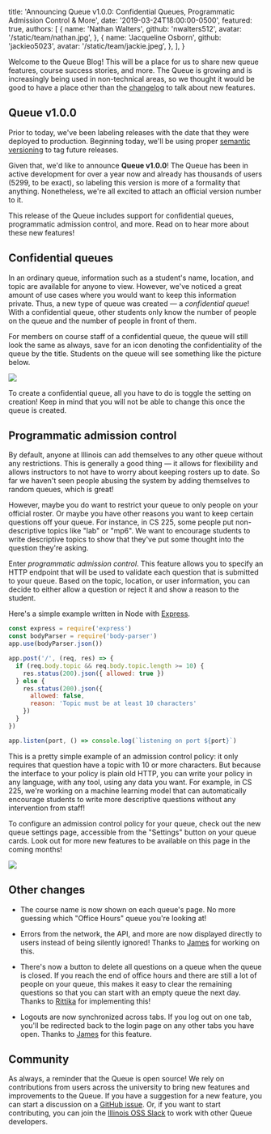 
  title:
    'Announcing Queue v1.0.0: Confidential Queues, Programmatic Admission Control & More',
  date: '2019-03-24T18:00:00-0500',
  featured: true,
  authors: [
    {
      name: 'Nathan Walters',
      github: 'nwalters512',
      avatar: '/static/team/nathan.jpg',
    },
    {
      name: 'Jacqueline Osborn',
      github: 'jackieo5023',
      avatar: '/static/team/jackie.jpeg',
    },
  ],
}


Welcome to the Queue Blog! This will be a place for us to share new queue features, course success stories, and more. The Queue is growing and is increasingly being used in non-technical areas, so we thought it would be good to have a place other than the [changelog](https://github.com/illinois/queue/blob/master/CHANGELOG.md) to talk about new features.

## Queue v1.0.0

Prior to today, we've been labeling releases with the date that they were deployed to production. Beginning today, we'll be using proper [semantic versioning](https://semver.org/) to tag future releases.

Given that, we'd like to announce **Queue v1.0.0**! The Queue has been in active development for over a year now and already has thousands of users (5299, to be exact), so labeling this version is more of a formality that anything. Nonetheless, we're all excited to attach an official version number to it.

This release of the Queue includes support for confidential queues, programmatic admission control, and more. Read on to hear more about these new features!

## Confidential queues

In an ordinary queue, information such as a student's name, location, and topic are available for anyone to view. However, we've noticed a great amount of use cases where you would want to keep this information private. Thus, a new type of queue was created &mdash; a _confidential queue_! With a confidential queue, other students only know the number of people on the queue and the number of people in front of them.

For members on course staff of a confidential queue, the queue will still look the same as always, save for an icon denoting the confidentiality of the queue by the title. Students on the queue will see something like the picture below.

<Image
  src="/static/blog/confidential-queues-programmatic-admission-control/confidential-queue-student-view.jpg"
  caption="The confidential queue view from a student perspective"
  shadow
/>

To create a confidential queue, all you have to do is toggle the setting on creation! Keep in mind that you will not be able to change this once the queue is created.

## Programmatic admission control

By default, anyone at Illinois can add themselves to any other queue without any restrictions. This is generally a good thing &mdash; it allows for flexibility and allows instructors to not have to worry about keeping rosters up to date. So far we haven't seen people abusing the system by adding themselves to random queues, which is great!

However, maybe you do want to restrict your queue to only people on your official roster. Or maybe you have other reasons you want to keep certain questions off your queue. For instance, in CS 225, some people put non-descriptive topics like "lab" or "mp6". We want to encourage students to write descriptive topics to show that they've put some thought into the question they're asking.

Enter _programmatic admission control_. This feature allows you to specify an HTTP endpoint that will be used to validate each question that is submitted to your queue. Based on the topic, location, or user information, you can decide to either allow a question or reject it and show a reason to the student.

Here's a simple example written in Node with [Express](https://expressjs.com/).

```js
const express = require('express')
const bodyParser = require('body-parser')
app.use(bodyParser.json())

app.post('/', (req, res) => {
  if (req.body.topic && req.body.topic.length >= 10) {
    res.status(200).json({ allowed: true })
  } else {
    res.status(200).json({
      allowed: false,
      reason: 'Topic must be at least 10 characters'
    })
  }
})

app.listen(port, () => console.log(`listening on port ${port}`)
```

This is a pretty simple example of an admission control policy: it only requires that question have a topic with 10 or more characters. But because the interface to your policy is plain old HTTP, you can write your policy in any language, with any tool, using any data you want. For example, in CS 225, we're working on a machine learning model that can automatically encourage students to write more descriptive questions without any intervention from staff!

To configure an admission control policy for your queue, check out the new queue settings page, accessible from the "Settings" button on your queue cards. Look out for more new features to be available on this page in the coming months!

<Image
  src="/static/blog/confidential-queues-programmatic-admission-control/admission-control-settings.png"
  caption="The admission control panel on the new queue settings page"
  shadow
/>

## Other changes

- The course name is now shown on each queue's page. No more guessing which "Office Hours" queue you're looking at!

- Errors from the network, the API, and more are now displayed directly to users instead of being silently ignored! Thanks to [James](https://github.com/james9909) for working on this.

- There's now a button to delete all questions on a queue when the queue is closed. If you reach the end of office hours and there are still a lot of people on your queue, this makes it easy to clear the remaining questions so that you can start with an empty queue the next day. Thanks to [Rittika](https://github.com/rittikaadhikari) for implementing this!

- Logouts are now synchronized across tabs. If you log out on one tab, you'll be redirected back to the login page on any other tabs you have open. Thanks to [James](https://github.com/james9909) for this feature.

## Community

As always, a reminder that the Queue is open source! We rely on contributions from users across the university to bring new features and improvements to the Queue. If you have a suggestion for a new feature, you can start a discussion on a [GitHub issue](https://github.com/illinois/queue/issues). Or, if you want to start contributing, you can join the [Illinois OSS Slack](https://illinois-oss.slack.com/) to work with other Queue developers.
